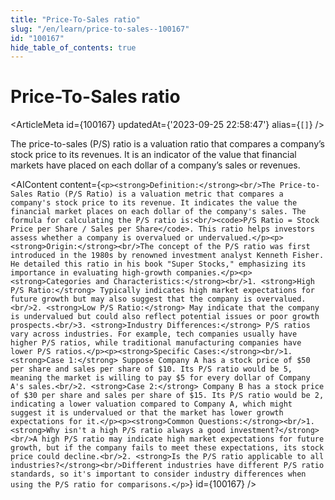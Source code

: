 ```yaml
---
title: "Price-To-Sales ratio"
slug: "/en/learn/price-to-sales--100167"
id: "100167"
hide_table_of_contents: true
---
```



# Price-To-Sales ratio

<ArticleMeta id={100167} updatedAt={'2023-09-25 22:58:47'} alias={`[]`} />
<div className='border-solid border-b border-t-0 my-4 border-[var(--ifm-color-gray-300)]' />

The price-to-sales (P/S) ratio is a valuation ratio that compares a company’s stock price to its revenues. It is an indicator of the value that financial markets have placed on each dollar of a company’s sales or revenues.

<AIContent content={`<p><strong>Definition:</strong><br/>The Price-to-Sales Ratio (P/S Ratio) is a valuation metric that compares a company's stock price to its revenue. It indicates the value the financial market places on each dollar of the company's sales. The formula for calculating the P/S ratio is:<br/><code>P/S Ratio = Stock Price per Share / Sales per Share</code>. This ratio helps investors assess whether a company is overvalued or undervalued.</p><p><strong>Origin:</strong><br/>The concept of the P/S ratio was first introduced in the 1980s by renowned investment analyst Kenneth Fisher. He detailed this ratio in his book "Super Stocks," emphasizing its importance in evaluating high-growth companies.</p><p><strong>Categories and Characteristics:</strong><br/>1. <strong>High P/S Ratio:</strong> Typically indicates high market expectations for future growth but may also suggest that the company is overvalued.<br/>2. <strong>Low P/S Ratio:</strong> May indicate that the company is undervalued but could also reflect potential issues or poor growth prospects.<br/>3. <strong>Industry Differences:</strong> P/S ratios vary across industries. For example, tech companies usually have higher P/S ratios, while traditional manufacturing companies have lower P/S ratios.</p><p><strong>Specific Cases:</strong><br/>1. <strong>Case 1:</strong> Suppose Company A has a stock price of $50 per share and sales per share of $10. Its P/S ratio would be 5, meaning the market is willing to pay $5 for every dollar of Company A's sales.<br/>2. <strong>Case 2:</strong> Company B has a stock price of $30 per share and sales per share of $15. Its P/S ratio would be 2, indicating a lower valuation compared to Company A, which might suggest it is undervalued or that the market has lower growth expectations for it.</p><p><strong>Common Questions:</strong><br/>1. <strong>Why isn't a high P/S ratio always a good investment?</strong><br/>A high P/S ratio may indicate high market expectations for future growth, but if the company fails to meet these expectations, its stock price could decline.<br/>2. <strong>Is the P/S ratio applicable to all industries?</strong><br/>Different industries have different P/S ratio standards, so it's important to consider industry differences when using the P/S ratio for comparisons.</p>`} id={100167} />
